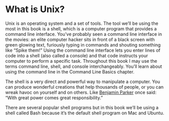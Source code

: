 # What is Unix?

Unix is an operating system and a set of tools. The tool we'll be using the
most in this book is a shell, which is a computer program that provides a
command line interface. You've probably seen a command line interface in the
movies: an elite computer hacker sits in front of a black screen with green 
glowing text, furiously typing in commands and shouting something like 
"Spike them!" Using the command line interface lets you enter lines of code into
a shell (also called a console) and that code instructs your computer to
perform a specific task. Throughout this book I may use the terms command line,
shell, and console interchangeably. You'll learn about using the command line in
the Command Line Basics chapter.

The shell is a very direct and powerful way to manipulate a computer. You
can produce wonderful creations that help thousands of people, or you can wreak
havoc on yourself and on others. Like
[Benjamin Parker](https://en.wikipedia.org/wiki/Uncle_Ben) once 
said: "With great power comes great responsibility."

There are several popular shell programs but in this book we'll be using a shell 
called Bash because it's the default shell program on Mac and Ubuntu.
